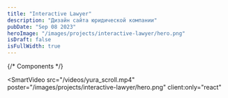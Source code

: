 ```yaml
---
title: "Interactive Lawyer"
description: "Дизайн сайта юридической компании"
pubDate: "Sep 08 2023"
heroImage: "/images/projects/interactive-lawyer/hero.png"
isDraft: false
isFullWidth: true
---
```


{/* Components */}

<SmartVideo
  src="/videos/yura_scroll.mp4"
  poster="/images/projects/interactive-lawyer/hero.png"
  client:only="react"
></SmartVideo>
